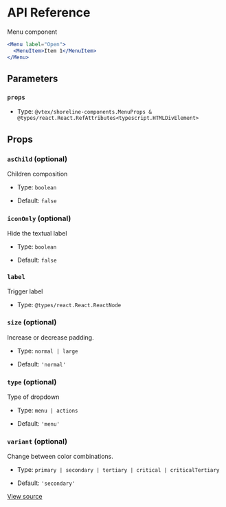 # API Reference

Menu component

```jsx
<Menu label="Open">
  <MenuItem>Item 1</MenuItem>
</Menu>
```

## Parameters

### `props`

- Type: `@vtex/shoreline-components.MenuProps & @types/react.React.RefAttributes<typescript.HTMLDivElement>`

## Props

### `asChild` (optional)

Children composition

- Type: `boolean`

- Default: `false`

### `iconOnly` (optional)

Hide the textual label

- Type: `boolean`

- Default: `false`

### `label`

Trigger label

- Type: `@types/react.React.ReactNode`

### `size` (optional)

Increase or decrease padding.

- Type: `normal | large`

- Default: `'normal'`

### `type` (optional)

Type of dropdown

- Type: `menu | actions`

- Default: `'menu'`

### `variant` (optional)

Change between color combinations.

- Type: `primary | secondary | tertiary | critical | criticalTertiary`

- Default: `'secondary'`

[View source](https://github.com/vtex/shoreline/blob/51cc04afe/packages/components/src/menu/menu.tsx#L22)
